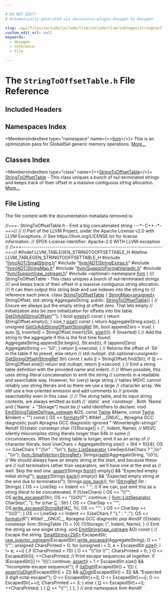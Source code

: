 ```yaml
---

# DO NOT EDIT!
# Automatically generated via docusaurus-plugin-doxygen by Doxygen.

slug: /api/files/include/include/llvm/include/llvm/tablegen/stringtooffsettable-h
custom_edit_url: null
keywords:
  - doxygen
  - reference
  - file

---
```





# The `StringToOffsetTable.h` File Reference

<DoxygenPage pluginConfig={pluginConfig}>



## Included Headers

<IncludesList>
<IncludesListItem
  filePath="llvm/ADT/SmallString.h"
  permalink="/docs/api/files/include/include/llvm/include/llvm/adt/smallstring-h"
  isLocal="true" />
<IncludesListItem
  filePath="llvm/ADT/StringExtras.h"
  permalink="/docs/api/files/include/include/llvm/include/llvm/adt/stringextras-h"
  isLocal="true" />
<IncludesListItem
  filePath="llvm/ADT/StringMap.h"
  permalink="/docs/api/files/include/include/llvm/include/llvm/adt/stringmap-h"
  isLocal="true" />
<IncludesListItem
  filePath="llvm/Support/FormatVariadic.h"
  permalink="/docs/api/files/include/include/llvm/include/llvm/support/formatvariadic-h"
  isLocal="true" />
<IncludesListItem
  filePath="llvm/Support/raw_ostream.h"
  permalink="/docs/api/files/include/include/llvm/include/llvm/support/raw-ostream-h"
  isLocal="true" />
<IncludesListItem
  filePath="optional"
  permalink=""
  isLocal="false" />
</IncludesList>

## Namespaces Index

<MembersIndex>

<MembersIndexItem
  type="namespace"
  name={<><a href="/docs/api/namespaces/llvm">llvm</a></>}>
This is an optimization pass for GlobalISel generic memory operations. <a href="/docs/api/namespaces/llvm/#details">More...</a>
</MembersIndexItem>

</MembersIndex>

## Classes Index

<MembersIndex>

<MembersIndexItem
  type="class"
  name={<><a href="/docs/api/classes/llvm/stringtooffsettable">StringToOffsetTable</a></>}>
<a href="/docs/api/classes/llvm/stringtooffsettable">StringToOffsetTable</a> - This class uniques a bunch of nul-terminated strings and keeps track of their offset in a massive contiguous string allocation. <a href="/docs/api/classes/llvm/stringtooffsettable/#details">More...</a>
</MembersIndexItem>

</MembersIndex>


## File Listing

The file content with the documentation metadata removed is:

<ProgramListing>

<Link id="l00001" /><CodeLine lineNumber="1"><span class="doxyHighlightComment">//===- StringToOffsetTable.h - Emit a big concatenated string ---&#42;- C++ -&#42;-===//</span></CodeLine>
<Link id="l00002" /><CodeLine lineNumber="2"><span class="doxyHighlightComment">//</span></CodeLine>
<Link id="l00003" /><CodeLine lineNumber="3"><span class="doxyHighlightComment">// Part of the LLVM Project, under the Apache License v2.0 with LLVM Exceptions.</span></CodeLine>
<Link id="l00004" /><CodeLine lineNumber="4"><span class="doxyHighlightComment">// See https://llvm.org/LICENSE.txt for license information.</span></CodeLine>
<Link id="l00005" /><CodeLine lineNumber="5"><span class="doxyHighlightComment">// SPDX-License-Identifier: Apache-2.0 WITH LLVM-exception</span></CodeLine>
<Link id="l00006" /><CodeLine lineNumber="6"><span class="doxyHighlightComment">//</span></CodeLine>
<Link id="l00007" /><CodeLine lineNumber="7"><span class="doxyHighlightComment">//===----------------------------------------------------------------------===//</span></CodeLine>
<Link id="l00008" /><CodeLine lineNumber="8"></CodeLine>
<Link id="l00009" /><CodeLine lineNumber="9"><span class="doxyHighlightPreprocessor">#ifndef LLVM&#95;TABLEGEN&#95;STRINGTOOFFSETTABLE&#95;H</span></CodeLine>
<Link id="l00010" /><CodeLine lineNumber="10"><span class="doxyHighlightPreprocessor">#define LLVM&#95;TABLEGEN&#95;STRINGTOOFFSETTABLE&#95;H</span></CodeLine>
<Link id="l00011" /><CodeLine lineNumber="11"></CodeLine>
<Link id="l00012" /><CodeLine lineNumber="12"><span class="doxyHighlightPreprocessor">#include &quot;<a href="/docs/api/files/include/include/llvm/include/llvm/adt/smallstring-h">llvm/ADT/SmallString.h</a>&quot;</span></CodeLine>
<Link id="l00013" /><CodeLine lineNumber="13"><span class="doxyHighlightPreprocessor">#include &quot;<a href="/docs/api/files/include/include/llvm/include/llvm/adt/stringextras-h">llvm/ADT/StringExtras.h</a>&quot;</span></CodeLine>
<Link id="l00014" /><CodeLine lineNumber="14"><span class="doxyHighlightPreprocessor">#include &quot;<a href="/docs/api/files/include/include/llvm/include/llvm/adt/stringmap-h">llvm/ADT/StringMap.h</a>&quot;</span></CodeLine>
<Link id="l00015" /><CodeLine lineNumber="15"><span class="doxyHighlightPreprocessor">#include &quot;<a href="/docs/api/files/include/include/llvm/include/llvm/support/formatvariadic-h">llvm/Support/FormatVariadic.h</a>&quot;</span></CodeLine>
<Link id="l00016" /><CodeLine lineNumber="16"><span class="doxyHighlightPreprocessor">#include &quot;<a href="/docs/api/files/include/include/llvm/include/llvm/support/raw-ostream-h">llvm/Support/raw&#95;ostream.h</a>&quot;</span></CodeLine>
<Link id="l00017" /><CodeLine lineNumber="17"><span class="doxyHighlightPreprocessor">#include &lt;optional&gt;</span></CodeLine>
<Link id="l00018" /><CodeLine lineNumber="18"></CodeLine>
<Link id="l00019" /><CodeLine lineNumber="19"><span class="doxyHighlightKeyword">namespace </span><span class="doxyHighlight"><a href="/docs/api/namespaces/llvm">llvm</a> &#123;</span></CodeLine>
<Link id="l00020" /><CodeLine lineNumber="20"></CodeLine>
<Link id="l00021" /><CodeLine lineNumber="21"><span class="doxyHighlightComment">/// StringToOffsetTable - This class uniques a bunch of nul-terminated strings</span></CodeLine>
<Link id="l00022" /><CodeLine lineNumber="22"><span class="doxyHighlightComment">/// and keeps track of their offset in a massive contiguous string allocation.</span></CodeLine>
<Link id="l00023" /><CodeLine lineNumber="23"><span class="doxyHighlightComment">/// It can then output this string blob and use indexes into the string to</span></CodeLine>
<Link id="l00024" /><CodeLine lineNumber="24"><span class="doxyHighlightComment">/// reference each piece.</span></CodeLine>
<Link id="l00025" /><CodeLine lineNumber="25" lineLink="/docs/api/classes/llvm/stringtooffsettable"><span class="doxyHighlightKeyword">class </span><span class="doxyHighlight"><a href="/docs/api/classes/llvm/stringtooffsettable/#a7687f220b82a0b31473ee8150a7951d7">StringToOffsetTable</a> &#123;</span></CodeLine>
<Link id="l00026" /><CodeLine lineNumber="26"><span class="doxyHighlight">  <a href="/docs/api/classes/llvm/stringmap">StringMap&lt;unsigned&gt;</a> StringOffset;</span></CodeLine>
<Link id="l00027" /><CodeLine lineNumber="27"><span class="doxyHighlight">  std::string AggregateString;</span></CodeLine>
<Link id="l00028" /><CodeLine lineNumber="28"></CodeLine>
<Link id="l00029" /><CodeLine lineNumber="29"><span class="doxyHighlightKeyword">public</span><span class="doxyHighlight">:</span></CodeLine>
<Link id="l00030" /><CodeLine lineNumber="30" lineLink="/docs/api/classes/llvm/stringtooffsettable/#a7687f220b82a0b31473ee8150a7951d7"><span class="doxyHighlight">  <a href="/docs/api/classes/llvm/stringtooffsettable/#a7687f220b82a0b31473ee8150a7951d7">StringToOffsetTable</a>() &#123;</span></CodeLine>
<Link id="l00031" /><CodeLine lineNumber="31"><span class="doxyHighlight">    </span><span class="doxyHighlightComment">// Ensure we always put the empty string at offset zero. That lets empty</span></CodeLine>
<Link id="l00032" /><CodeLine lineNumber="32"><span class="doxyHighlight">    </span><span class="doxyHighlightComment">// initialization also be zero initialization for offsets into the table.</span></CodeLine>
<Link id="l00033" /><CodeLine lineNumber="33"><span class="doxyHighlight">    <a href="/docs/api/classes/llvm/stringtooffsettable/#aaf2b38d109c454116c9f55eafad66a81">GetOrAddStringOffset</a>(</span><span class="doxyHighlightStringLiteral">&quot;&quot;</span><span class="doxyHighlight">);</span></CodeLine>
<Link id="l00034" /><CodeLine lineNumber="34"><span class="doxyHighlight">  &#125;</span></CodeLine>
<Link id="l00035" /><CodeLine lineNumber="35"></CodeLine>
<Link id="l00036" /><CodeLine lineNumber="36" lineLink="/docs/api/classes/llvm/stringtooffsettable/#a362fb44c635052f5ff0a5ea03d0a60de"><span class="doxyHighlight">  </span><span class="doxyHighlightKeywordType">bool</span><span class="doxyHighlight"> <a href="/docs/api/classes/llvm/stringtooffsettable/#a362fb44c635052f5ff0a5ea03d0a60de">empty</a>()</span><span class="doxyHighlightKeyword"> const </span><span class="doxyHighlight">&#123; </span><span class="doxyHighlightKeywordFlow">return</span><span class="doxyHighlight"> StringOffset.empty(); &#125;</span></CodeLine>
<Link id="l00037" /><CodeLine lineNumber="37" lineLink="/docs/api/classes/llvm/stringtooffsettable/#a0735ceb8643134cc10a89f9a6f113900"><span class="doxyHighlight">  </span><span class="doxyHighlightKeywordType">size&#95;t</span><span class="doxyHighlight"> <a href="/docs/api/classes/llvm/stringtooffsettable/#a0735ceb8643134cc10a89f9a6f113900">size</a>()</span><span class="doxyHighlightKeyword"> const </span><span class="doxyHighlight">&#123; </span><span class="doxyHighlightKeywordFlow">return</span><span class="doxyHighlight"> AggregateString.size(); &#125;</span></CodeLine>
<Link id="l00038" /><CodeLine lineNumber="38"></CodeLine>
<Link id="l00039" /><CodeLine lineNumber="39" lineLink="/docs/api/classes/llvm/stringtooffsettable/#aaf2b38d109c454116c9f55eafad66a81"><span class="doxyHighlight">  </span><span class="doxyHighlightKeywordType">unsigned</span><span class="doxyHighlight"> <a href="/docs/api/classes/llvm/stringtooffsettable/#aaf2b38d109c454116c9f55eafad66a81">GetOrAddStringOffset</a>(<a href="/docs/api/classes/llvm/stringref">StringRef</a> Str, </span><span class="doxyHighlightKeywordType">bool</span><span class="doxyHighlight"> appendZero = </span><span class="doxyHighlightKeyword">true</span><span class="doxyHighlight">) &#123;</span></CodeLine>
<Link id="l00040" /><CodeLine lineNumber="40"><span class="doxyHighlight">    </span><span class="doxyHighlightKeyword">auto</span><span class="doxyHighlight"> &#91;<a href="/docs/api/files/lib/lib/target/lib/target/nvptx/nvvmintrrange-cpp/#ac5804672fc0850438d63caec770647f8">II</a>, Inserted&#93; = StringOffset.insert(&#123;Str, <a href="/docs/api/classes/llvm/stringtooffsettable/#a0735ceb8643134cc10a89f9a6f113900">size</a>()&#125;);</span></CodeLine>
<Link id="l00041" /><CodeLine lineNumber="41"><span class="doxyHighlight">    </span><span class="doxyHighlightKeywordFlow">if</span><span class="doxyHighlight"> (Inserted) &#123;</span></CodeLine>
<Link id="l00042" /><CodeLine lineNumber="42"><span class="doxyHighlight">      </span><span class="doxyHighlightComment">// Add the string to the aggregate if this is the first time found.</span></CodeLine>
<Link id="l00043" /><CodeLine lineNumber="43"><span class="doxyHighlight">      AggregateString.append(Str.begin(), Str.end());</span></CodeLine>
<Link id="l00044" /><CodeLine lineNumber="44"><span class="doxyHighlight">      </span><span class="doxyHighlightKeywordFlow">if</span><span class="doxyHighlight"> (appendZero)</span></CodeLine>
<Link id="l00045" /><CodeLine lineNumber="45"><span class="doxyHighlight">        AggregateString += </span><span class="doxyHighlightCharLiteral">&#39;\\0&#39;</span><span class="doxyHighlight">;</span></CodeLine>
<Link id="l00046" /><CodeLine lineNumber="46"><span class="doxyHighlight">    &#125;</span></CodeLine>
<Link id="l00047" /><CodeLine lineNumber="47"></CodeLine>
<Link id="l00048" /><CodeLine lineNumber="48"><span class="doxyHighlight">    </span><span class="doxyHighlightKeywordFlow">return</span><span class="doxyHighlight"> <a href="/docs/api/files/lib/lib/target/lib/target/nvptx/nvvmintrrange-cpp/#ac5804672fc0850438d63caec770647f8">II</a>-&gt;second;</span></CodeLine>
<Link id="l00049" /><CodeLine lineNumber="49"><span class="doxyHighlight">  &#125;</span></CodeLine>
<Link id="l00050" /><CodeLine lineNumber="50"></CodeLine>
<Link id="l00051" /><CodeLine lineNumber="51"><span class="doxyHighlight">  </span><span class="doxyHighlightComment">// Returns the offset of &#96;Str&#96; in the table if its preset, else return</span></CodeLine>
<Link id="l00052" /><CodeLine lineNumber="52"><span class="doxyHighlight">  </span><span class="doxyHighlightComment">// std::nullopt.</span></CodeLine>
<Link id="l00053" /><CodeLine lineNumber="53" lineLink="/docs/api/classes/llvm/stringtooffsettable/#ae8b32b14caa85a9cd8bd6a3f4fbc451c"><span class="doxyHighlight">  std::optional&lt;unsigned&gt; <a href="/docs/api/classes/llvm/stringtooffsettable/#ae8b32b14caa85a9cd8bd6a3f4fbc451c">GetStringOffset</a>(<a href="/docs/api/classes/llvm/stringref">StringRef</a> Str)</span><span class="doxyHighlightKeyword"> const </span><span class="doxyHighlight">&#123;</span></CodeLine>
<Link id="l00054" /><CodeLine lineNumber="54"><span class="doxyHighlight">    </span><span class="doxyHighlightKeyword">auto</span><span class="doxyHighlight"> <a href="/docs/api/files/lib/lib/target/lib/target/nvptx/nvvmintrrange-cpp/#ac5804672fc0850438d63caec770647f8">II</a> = StringOffset.find(Str);</span></CodeLine>
<Link id="l00055" /><CodeLine lineNumber="55"><span class="doxyHighlight">    </span><span class="doxyHighlightKeywordFlow">if</span><span class="doxyHighlight"> (<a href="/docs/api/files/lib/lib/target/lib/target/nvptx/nvvmintrrange-cpp/#ac5804672fc0850438d63caec770647f8">II</a> == StringOffset.end())</span></CodeLine>
<Link id="l00056" /><CodeLine lineNumber="56"><span class="doxyHighlight">      </span><span class="doxyHighlightKeywordFlow">return</span><span class="doxyHighlight"> std::nullopt;</span></CodeLine>
<Link id="l00057" /><CodeLine lineNumber="57"><span class="doxyHighlight">    </span><span class="doxyHighlightKeywordFlow">return</span><span class="doxyHighlight"> <a href="/docs/api/files/lib/lib/target/lib/target/nvptx/nvvmintrrange-cpp/#ac5804672fc0850438d63caec770647f8">II</a>-&gt;second;</span></CodeLine>
<Link id="l00058" /><CodeLine lineNumber="58"><span class="doxyHighlight">  &#125;</span></CodeLine>
<Link id="l00059" /><CodeLine lineNumber="59"></CodeLine>
<Link id="l00060" /><CodeLine lineNumber="60"><span class="doxyHighlight">  </span><span class="doxyHighlightComment">// Emit a string table definition with the provided name and indent.</span></CodeLine>
<Link id="l00061" /><CodeLine lineNumber="61"><span class="doxyHighlight">  </span><span class="doxyHighlightComment">//</span></CodeLine>
<Link id="l00062" /><CodeLine lineNumber="62"><span class="doxyHighlight">  </span><span class="doxyHighlightComment">// When possible, this uses string-literal concatenation to emit the string</span></CodeLine>
<Link id="l00063" /><CodeLine lineNumber="63"><span class="doxyHighlight">  </span><span class="doxyHighlightComment">// contents in a readable and searchable way. However, for (very) large string</span></CodeLine>
<Link id="l00064" /><CodeLine lineNumber="64"><span class="doxyHighlight">  </span><span class="doxyHighlightComment">// tables MSVC cannot reliably use string literals and so there we use a large</span></CodeLine>
<Link id="l00065" /><CodeLine lineNumber="65"><span class="doxyHighlight">  </span><span class="doxyHighlightComment">// character array. We still use a line oriented emission and add comments to</span></CodeLine>
<Link id="l00066" /><CodeLine lineNumber="66"><span class="doxyHighlight">  </span><span class="doxyHighlightComment">// provide searchability even in this case.</span></CodeLine>
<Link id="l00067" /><CodeLine lineNumber="67"><span class="doxyHighlight">  </span><span class="doxyHighlightComment">//</span></CodeLine>
<Link id="l00068" /><CodeLine lineNumber="68"><span class="doxyHighlight">  </span><span class="doxyHighlightComment">// The string table, and its input string contents, are always emitted as both</span></CodeLine>
<Link id="l00069" /><CodeLine lineNumber="69"><span class="doxyHighlight">  </span><span class="doxyHighlightComment">// &#96;static&#96; and &#96;constexpr&#96;. Both &#96;Name&#96; and (&#96;Name&#96; + &quot;Storage&quot;) must be</span></CodeLine>
<Link id="l00070" /><CodeLine lineNumber="70"><span class="doxyHighlight">  </span><span class="doxyHighlightComment">// valid identifiers to declare.</span></CodeLine>
<Link id="l00071" /><CodeLine lineNumber="71" lineLink="/docs/api/classes/llvm/stringtooffsettable/#a1878d931b7c5cb9a938690f5a73d75a2"><span class="doxyHighlight">  </span><span class="doxyHighlightKeywordType">void</span><span class="doxyHighlight"> <a href="/docs/api/classes/llvm/stringtooffsettable/#a1878d931b7c5cb9a938690f5a73d75a2">EmitStringTableDef</a>(<a href="/docs/api/classes/llvm/raw-ostream">raw&#95;ostream</a> &amp;OS, </span><span class="doxyHighlightKeyword">const</span><span class="doxyHighlight"> <a href="/docs/api/classes/llvm/twine">Twine</a> &amp;Name,</span></CodeLine>
<Link id="l00072" /><CodeLine lineNumber="72"><span class="doxyHighlight">                          </span><span class="doxyHighlightKeyword">const</span><span class="doxyHighlight"> <a href="/docs/api/classes/llvm/twine">Twine</a> &amp;Indent = </span><span class="doxyHighlightStringLiteral">&quot;&quot;</span><span class="doxyHighlight">)</span><span class="doxyHighlightKeyword"> const </span><span class="doxyHighlight">&#123;</span></CodeLine>
<Link id="l00073" /><CodeLine lineNumber="73"><span class="doxyHighlight">    OS &lt;&lt; <a href="/docs/api/namespaces/llvm/#a653cce37b80c03eebe7a00520a8eabb6">formatv</a>(R</span><span class="doxyHighlightStringLiteral">&quot;(</span></CodeLine>
<Link id="l00074" /><CodeLine lineNumber="74"><span class="doxyHighlightStringLiteral">#ifdef &#95;&#95;GNUC&#95;&#95;</span></CodeLine>
<Link id="l00075" /><CodeLine lineNumber="75"><span class="doxyHighlightStringLiteral">#pragma GCC diagnostic push</span></CodeLine>
<Link id="l00076" /><CodeLine lineNumber="76"><span class="doxyHighlightStringLiteral">#pragma GCC diagnostic ignored &quot;-Woverlength-strings&quot;</span></CodeLine>
<Link id="l00077" /><CodeLine lineNumber="77"><span class="doxyHighlightStringLiteral">#endif</span></CodeLine>
<Link id="l00078" /><CodeLine lineNumber="78"><span class="doxyHighlightStringLiteral">&#123;0&#125;static constexpr char &#123;1&#125;Storage&#91;&#93; = )&quot;,</span></CodeLine>
<Link id="l00079" /><CodeLine lineNumber="79"><span class="doxyHighlightStringLiteral">                  Indent, Name);</span></CodeLine>
<Link id="l00080" /><CodeLine lineNumber="80"></CodeLine>
<Link id="l00081" /><CodeLine lineNumber="81"><span class="doxyHighlightStringLiteral">    </span><span class="doxyHighlightComment">// MSVC silently miscompiles string literals longer than 64k in some</span></CodeLine>
<Link id="l00082" /><CodeLine lineNumber="82"><span class="doxyHighlight">    </span><span class="doxyHighlightComment">// circumstances. When the string table is longer, emit it as an array of</span></CodeLine>
<Link id="l00083" /><CodeLine lineNumber="83"><span class="doxyHighlight">    </span><span class="doxyHighlightComment">// character literals.</span></CodeLine>
<Link id="l00084" /><CodeLine lineNumber="84"><span class="doxyHighlight">    </span><span class="doxyHighlightKeywordType">bool</span><span class="doxyHighlight"> UseChars = AggregateString.size() &gt; (64 &#42; 1024);</span></CodeLine>
<Link id="l00085" /><CodeLine lineNumber="85"><span class="doxyHighlight">    OS &lt;&lt; (UseChars ? </span><span class="doxyHighlightStringLiteral">&quot;&#123;\\n&quot;</span><span class="doxyHighlight"> : </span><span class="doxyHighlightStringLiteral">&quot;\\n&quot;</span><span class="doxyHighlight">);</span></CodeLine>
<Link id="l00086" /><CodeLine lineNumber="86"></CodeLine>
<Link id="l00087" /><CodeLine lineNumber="87"><span class="doxyHighlight">    <a href="/docs/api/classes/llvm/listseparator">llvm::ListSeparator</a> LineSep(UseChars ? </span><span class="doxyHighlightStringLiteral">&quot;,\\n&quot;</span><span class="doxyHighlight"> : </span><span class="doxyHighlightStringLiteral">&quot;\\n&quot;</span><span class="doxyHighlight">);</span></CodeLine>
<Link id="l00088" /><CodeLine lineNumber="88"><span class="doxyHighlight">    <a href="/docs/api/classes/llvm/smallvector">llvm::SmallVector&lt;StringRef&gt;</a> Strings(<a href="/docs/api/namespaces/llvm/#a8e3001fd5d1324d1e63ddcf56a45e955">split</a>(AggregateString, </span><span class="doxyHighlightCharLiteral">&#39;\\0&#39;</span><span class="doxyHighlight">));</span></CodeLine>
<Link id="l00089" /><CodeLine lineNumber="89"><span class="doxyHighlight">    </span><span class="doxyHighlightComment">// We should always have an empty string at the start, and because these are</span></CodeLine>
<Link id="l00090" /><CodeLine lineNumber="90"><span class="doxyHighlight">    </span><span class="doxyHighlightComment">// null terminators rather than separators, we&#39;ll have one at the end as</span></CodeLine>
<Link id="l00091" /><CodeLine lineNumber="91"><span class="doxyHighlight">    </span><span class="doxyHighlightComment">// well. Skip the end one.</span></CodeLine>
<Link id="l00092" /><CodeLine lineNumber="92"><span class="doxyHighlight">    <a href="/docs/api/files/lib/lib/target/lib/target/amdgpu/silowercontrolflow-cpp/#a4868c5d81c5ccc98c47aeab6244346a0">assert</a>(Strings.<a href="/docs/api/classes/llvm/smallvectortemplatecommon/#a58dc840fc84420b7f0b773794b8101c1">front</a>().empty() &amp;&amp; </span><span class="doxyHighlightStringLiteral">&quot;Expected empty initial string!&quot;</span><span class="doxyHighlight">);</span></CodeLine>
<Link id="l00093" /><CodeLine lineNumber="93"><span class="doxyHighlight">    <a href="/docs/api/files/lib/lib/target/lib/target/amdgpu/silowercontrolflow-cpp/#a4868c5d81c5ccc98c47aeab6244346a0">assert</a>(Strings.<a href="/docs/api/classes/llvm/smallvectortemplatecommon/#acd9e771a3296c6b24146955754620557">back</a>().empty() &amp;&amp;</span></CodeLine>
<Link id="l00094" /><CodeLine lineNumber="94"><span class="doxyHighlight">           </span><span class="doxyHighlightStringLiteral">&quot;Expected empty string at the end due to terminators!&quot;</span><span class="doxyHighlight">);</span></CodeLine>
<Link id="l00095" /><CodeLine lineNumber="95"><span class="doxyHighlight">    Strings.<a href="/docs/api/classes/llvm/smallvectortemplatebase/#ad97688dfe9cd802e2a0691cbe620218a">pop&#95;back</a>();</span></CodeLine>
<Link id="l00096" /><CodeLine lineNumber="96"><span class="doxyHighlight">    </span><span class="doxyHighlightKeywordFlow">for</span><span class="doxyHighlight"> (<a href="/docs/api/classes/llvm/stringref">StringRef</a> Str : Strings) &#123;</span></CodeLine>
<Link id="l00097" /><CodeLine lineNumber="97"><span class="doxyHighlight">      OS &lt;&lt; LineSep &lt;&lt; Indent &lt;&lt; </span><span class="doxyHighlightStringLiteral">&quot;  &quot;</span><span class="doxyHighlight">;</span></CodeLine>
<Link id="l00098" /><CodeLine lineNumber="98"><span class="doxyHighlight">      </span><span class="doxyHighlightComment">// If we can, just emit this as a string literal to be concatenated.</span></CodeLine>
<Link id="l00099" /><CodeLine lineNumber="99"><span class="doxyHighlight">      </span><span class="doxyHighlightKeywordFlow">if</span><span class="doxyHighlight"> (!UseChars) &#123;</span></CodeLine>
<Link id="l00100" /><CodeLine lineNumber="100"><span class="doxyHighlight">        OS &lt;&lt; </span><span class="doxyHighlightStringLiteral">&quot;\\&quot;&quot;</span><span class="doxyHighlight">;</span></CodeLine>
<Link id="l00101" /><CodeLine lineNumber="101"><span class="doxyHighlight">        OS.<a href="/docs/api/classes/llvm/raw-ostream/#a5ba2ece4b959bae02752c34b784ba087">write&#95;escaped</a>(Str);</span></CodeLine>
<Link id="l00102" /><CodeLine lineNumber="102"><span class="doxyHighlight">        OS &lt;&lt; </span><span class="doxyHighlightStringLiteral">&quot;\\\\0\\&quot;&quot;</span><span class="doxyHighlight">;</span></CodeLine>
<Link id="l00103" /><CodeLine lineNumber="103"><span class="doxyHighlight">        </span><span class="doxyHighlightKeywordFlow">continue</span><span class="doxyHighlight">;</span></CodeLine>
<Link id="l00104" /><CodeLine lineNumber="104"><span class="doxyHighlight">      &#125;</span></CodeLine>
<Link id="l00105" /><CodeLine lineNumber="105"></CodeLine>
<Link id="l00106" /><CodeLine lineNumber="106"><span class="doxyHighlight">      <a href="/docs/api/classes/llvm/listseparator">llvm::ListSeparator</a> CharSep(</span><span class="doxyHighlightStringLiteral">&quot;, &quot;</span><span class="doxyHighlight">);</span></CodeLine>
<Link id="l00107" /><CodeLine lineNumber="107"><span class="doxyHighlight">      </span><span class="doxyHighlightKeywordFlow">for</span><span class="doxyHighlight"> (</span><span class="doxyHighlightKeywordType">char</span><span class="doxyHighlight"> <a href="/docs/api/namespaces/llvm/callingconv/#ac6aa1387c4375260e2468eb5a77fdb4cafd841a49aec1539bc88abc8ff9e170fb">C</a> : Str) &#123;</span></CodeLine>
<Link id="l00108" /><CodeLine lineNumber="108"><span class="doxyHighlight">        OS &lt;&lt; CharSep &lt;&lt; </span><span class="doxyHighlightStringLiteral">&quot;&#39;&quot;</span><span class="doxyHighlight">;</span></CodeLine>
<Link id="l00109" /><CodeLine lineNumber="109"><span class="doxyHighlight">        OS.<a href="/docs/api/classes/llvm/raw-ostream/#a5ba2ece4b959bae02752c34b784ba087">write&#95;escaped</a>(<a href="/docs/api/classes/llvm/stringref">StringRef</a>(&amp;<a href="/docs/api/namespaces/llvm/callingconv/#ac6aa1387c4375260e2468eb5a77fdb4cafd841a49aec1539bc88abc8ff9e170fb">C</a>, 1));</span></CodeLine>
<Link id="l00110" /><CodeLine lineNumber="110"><span class="doxyHighlight">        OS &lt;&lt; </span><span class="doxyHighlightStringLiteral">&quot;&#39;&quot;</span><span class="doxyHighlight">;</span></CodeLine>
<Link id="l00111" /><CodeLine lineNumber="111"><span class="doxyHighlight">      &#125;</span></CodeLine>
<Link id="l00112" /><CodeLine lineNumber="112"><span class="doxyHighlight">      OS &lt;&lt; CharSep &lt;&lt; </span><span class="doxyHighlightStringLiteral">&quot;&#39;\\\\0&#39;&quot;</span><span class="doxyHighlight">;</span></CodeLine>
<Link id="l00113" /><CodeLine lineNumber="113"><span class="doxyHighlight">    &#125;</span></CodeLine>
<Link id="l00114" /><CodeLine lineNumber="114"><span class="doxyHighlight">    OS &lt;&lt; LineSep &lt;&lt; Indent &lt;&lt; (UseChars ? </span><span class="doxyHighlightStringLiteral">&quot;&#125;;&quot;</span><span class="doxyHighlight"> : </span><span class="doxyHighlightStringLiteral">&quot;  ;&quot;</span><span class="doxyHighlight">);</span></CodeLine>
<Link id="l00115" /><CodeLine lineNumber="115"></CodeLine>
<Link id="l00116" /><CodeLine lineNumber="116" lineLink="/docs/api/classes/llvm/stringtooffsettable/#a042cb26dede1eaa60f791b9c934fa9ae"><span class="doxyHighlight">    OS &lt;&lt; <a href="/docs/api/namespaces/llvm/#a653cce37b80c03eebe7a00520a8eabb6">formatv</a>(R</span><span class="doxyHighlightStringLiteral">&quot;(</span></CodeLine>
<Link id="l00117" /><CodeLine lineNumber="117"><span class="doxyHighlightStringLiteral">#ifdef &#95;&#95;GNUC&#95;&#95;</span></CodeLine>
<Link id="l00118" /><CodeLine lineNumber="118"><span class="doxyHighlightStringLiteral">#pragma GCC diagnostic pop</span></CodeLine>
<Link id="l00119" /><CodeLine lineNumber="119"><span class="doxyHighlightStringLiteral">#endif</span></CodeLine>
<Link id="l00120" /><CodeLine lineNumber="120"></CodeLine>
<Link id="l00121" /><CodeLine lineNumber="121"><span class="doxyHighlightStringLiteral">&#123;0&#125;static constexpr llvm::StringTable &#123;1&#125; =</span></CodeLine>
<Link id="l00122" /><CodeLine lineNumber="122"><span class="doxyHighlightStringLiteral">&#123;0&#125;    &#123;1&#125;Storage;</span></CodeLine>
<Link id="l00123" /><CodeLine lineNumber="123"><span class="doxyHighlightStringLiteral">)&quot;,</span></CodeLine>
<Link id="l00124" /><CodeLine lineNumber="124"><span class="doxyHighlightStringLiteral">                  Indent, Name);</span></CodeLine>
<Link id="l00125" /><CodeLine lineNumber="125"><span class="doxyHighlightStringLiteral">  &#125;</span></CodeLine>
<Link id="l00126" /><CodeLine lineNumber="126"></CodeLine>
<Link id="l00127" /><CodeLine lineNumber="127"><span class="doxyHighlightStringLiteral">  </span><span class="doxyHighlightComment">// Emit the string as one single string.</span></CodeLine>
<Link id="l00128" /><CodeLine lineNumber="128"><span class="doxyHighlight">  </span><span class="doxyHighlightKeywordType">void</span><span class="doxyHighlight"> <a href="/docs/api/classes/llvm/stringtooffsettable/#a042cb26dede1eaa60f791b9c934fa9ae">EmitString</a>(<a href="/docs/api/classes/llvm/raw-ostream">raw&#95;ostream</a> &amp;O)</span><span class="doxyHighlightKeyword"> const </span><span class="doxyHighlight">&#123;</span></CodeLine>
<Link id="l00129" /><CodeLine lineNumber="129"><span class="doxyHighlight">    </span><span class="doxyHighlightComment">// Escape the string.</span></CodeLine>
<Link id="l00130" /><CodeLine lineNumber="130"><span class="doxyHighlight">    <a href="/docs/api/classes/llvm/smallstring">SmallString&lt;256&gt;</a> EscapedStr;</span></CodeLine>
<Link id="l00131" /><CodeLine lineNumber="131"><span class="doxyHighlight">    <a href="/docs/api/classes/llvm/raw-svector-ostream">raw&#95;svector&#95;ostream</a>(EscapedStr).<a href="/docs/api/classes/llvm/raw-ostream/#a5ba2ece4b959bae02752c34b784ba087">write&#95;escaped</a>(AggregateString);</span></CodeLine>
<Link id="l00132" /><CodeLine lineNumber="132"></CodeLine>
<Link id="l00133" /><CodeLine lineNumber="133"><span class="doxyHighlight">    O &lt;&lt; </span><span class="doxyHighlightStringLiteral">&quot;    \\&quot;&quot;</span><span class="doxyHighlight">;</span></CodeLine>
<Link id="l00134" /><CodeLine lineNumber="134"><span class="doxyHighlight">    </span><span class="doxyHighlightKeywordType">unsigned</span><span class="doxyHighlight"> CharsPrinted = 0;</span></CodeLine>
<Link id="l00135" /><CodeLine lineNumber="135"><span class="doxyHighlight">    </span><span class="doxyHighlightKeywordFlow">for</span><span class="doxyHighlight"> (</span><span class="doxyHighlightKeywordType">unsigned</span><span class="doxyHighlight"> i = 0, e = EscapedStr.<a href="/docs/api/classes/llvm/smallvectortemplatecommon/#a1c479a8c434377c2b8cb056bdfdfc201">size</a>(); i != e; ++i) &#123;</span></CodeLine>
<Link id="l00136" /><CodeLine lineNumber="136"><span class="doxyHighlight">      </span><span class="doxyHighlightKeywordFlow">if</span><span class="doxyHighlight"> (CharsPrinted &gt; 70) &#123;</span></CodeLine>
<Link id="l00137" /><CodeLine lineNumber="137"><span class="doxyHighlight">        O &lt;&lt; </span><span class="doxyHighlightStringLiteral">&quot;\\&quot;\\n    \\&quot;&quot;</span><span class="doxyHighlight">;</span></CodeLine>
<Link id="l00138" /><CodeLine lineNumber="138"><span class="doxyHighlight">        CharsPrinted = 0;</span></CodeLine>
<Link id="l00139" /><CodeLine lineNumber="139"><span class="doxyHighlight">      &#125;</span></CodeLine>
<Link id="l00140" /><CodeLine lineNumber="140"><span class="doxyHighlight">      O &lt;&lt; EscapedStr&#91;i&#93;;</span></CodeLine>
<Link id="l00141" /><CodeLine lineNumber="141"><span class="doxyHighlight">      ++CharsPrinted;</span></CodeLine>
<Link id="l00142" /><CodeLine lineNumber="142"></CodeLine>
<Link id="l00143" /><CodeLine lineNumber="143"><span class="doxyHighlight">      </span><span class="doxyHighlightComment">// Print escape sequences all together.</span></CodeLine>
<Link id="l00144" /><CodeLine lineNumber="144"><span class="doxyHighlight">      </span><span class="doxyHighlightKeywordFlow">if</span><span class="doxyHighlight"> (EscapedStr&#91;i&#93; != </span><span class="doxyHighlightCharLiteral">&#39;\\\\&#39;</span><span class="doxyHighlight">)</span></CodeLine>
<Link id="l00145" /><CodeLine lineNumber="145"><span class="doxyHighlight">        </span><span class="doxyHighlightKeywordFlow">continue</span><span class="doxyHighlight">;</span></CodeLine>
<Link id="l00146" /><CodeLine lineNumber="146"></CodeLine>
<Link id="l00147" /><CodeLine lineNumber="147"><span class="doxyHighlight">      <a href="/docs/api/files/lib/lib/target/lib/target/amdgpu/silowercontrolflow-cpp/#a4868c5d81c5ccc98c47aeab6244346a0">assert</a>(i + 1 &lt; EscapedStr.size() &amp;&amp; </span><span class="doxyHighlightStringLiteral">&quot;Incomplete escape sequence!&quot;</span><span class="doxyHighlight">);</span></CodeLine>
<Link id="l00148" /><CodeLine lineNumber="148"><span class="doxyHighlight">      </span><span class="doxyHighlightKeywordFlow">if</span><span class="doxyHighlight"> (<a href="/docs/api/namespaces/llvm/#a82c27bc751f7669f9c2a79de96e2d0fd">isDigit</a>(EscapedStr&#91;i + 1&#93;)) &#123;</span></CodeLine>
<Link id="l00149" /><CodeLine lineNumber="149"><span class="doxyHighlight">        <a href="/docs/api/files/lib/lib/target/lib/target/amdgpu/silowercontrolflow-cpp/#a4868c5d81c5ccc98c47aeab6244346a0">assert</a>(<a href="/docs/api/namespaces/llvm/#a82c27bc751f7669f9c2a79de96e2d0fd">isDigit</a>(EscapedStr&#91;i + 2&#93;) &amp;&amp; <a href="/docs/api/namespaces/llvm/#a82c27bc751f7669f9c2a79de96e2d0fd">isDigit</a>(EscapedStr&#91;i + 3&#93;) &amp;&amp;</span></CodeLine>
<Link id="l00150" /><CodeLine lineNumber="150"><span class="doxyHighlight">               </span><span class="doxyHighlightStringLiteral">&quot;Expected 3 digit octal escape!&quot;</span><span class="doxyHighlight">);</span></CodeLine>
<Link id="l00151" /><CodeLine lineNumber="151"><span class="doxyHighlight">        O &lt;&lt; EscapedStr&#91;++i&#93;;</span></CodeLine>
<Link id="l00152" /><CodeLine lineNumber="152"><span class="doxyHighlight">        O &lt;&lt; EscapedStr&#91;++i&#93;;</span></CodeLine>
<Link id="l00153" /><CodeLine lineNumber="153"><span class="doxyHighlight">        O &lt;&lt; EscapedStr&#91;++i&#93;;</span></CodeLine>
<Link id="l00154" /><CodeLine lineNumber="154"><span class="doxyHighlight">        CharsPrinted += 3;</span></CodeLine>
<Link id="l00155" /><CodeLine lineNumber="155"><span class="doxyHighlight">      &#125; </span><span class="doxyHighlightKeywordFlow">else</span><span class="doxyHighlight"> &#123;</span></CodeLine>
<Link id="l00156" /><CodeLine lineNumber="156"><span class="doxyHighlight">        <a href="/docs/api/namespaces/llvm/riscvfencefield/#a147be9e9780c1e33363ea572d4c7b25fa1a33f1d911a725a1f81234a908d03edb">O</a> &lt;&lt; EscapedStr&#91;++i&#93;;</span></CodeLine>
<Link id="l00157" /><CodeLine lineNumber="157"><span class="doxyHighlight">        ++CharsPrinted;</span></CodeLine>
<Link id="l00158" /><CodeLine lineNumber="158"><span class="doxyHighlight">      &#125;</span></CodeLine>
<Link id="l00159" /><CodeLine lineNumber="159"><span class="doxyHighlight">    &#125;</span></CodeLine>
<Link id="l00160" /><CodeLine lineNumber="160"><span class="doxyHighlight">    <a href="/docs/api/namespaces/llvm/riscvfencefield/#a147be9e9780c1e33363ea572d4c7b25fa1a33f1d911a725a1f81234a908d03edb">O</a> &lt;&lt; </span><span class="doxyHighlightStringLiteral">&quot;\\&quot;&quot;</span><span class="doxyHighlight">;</span></CodeLine>
<Link id="l00161" /><CodeLine lineNumber="161"><span class="doxyHighlight">  &#125;</span></CodeLine>
<Link id="l00162" /><CodeLine lineNumber="162"><span class="doxyHighlight">&#125;;</span></CodeLine>
<Link id="l00163" /><CodeLine lineNumber="163"></CodeLine>
<Link id="l00164" /><CodeLine lineNumber="164"><span class="doxyHighlight">&#125; </span><span class="doxyHighlightComment">// end namespace llvm</span></CodeLine>
<Link id="l00165" /><CodeLine lineNumber="165"></CodeLine>
<Link id="l00166" /><CodeLine lineNumber="166"><span class="doxyHighlightPreprocessor">#endif</span></CodeLine>

</ProgramListing>


</DoxygenPage>
